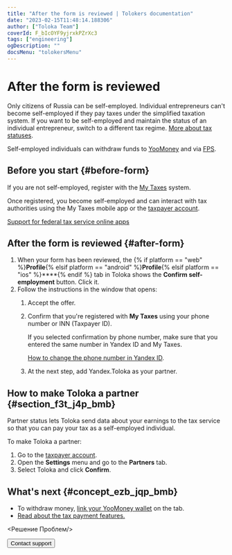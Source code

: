 ```yaml
---
title: "After the form is reviewed | Tolokers documentation"
date: "2023-02-15T11:48:14.188306"
author: ["Toloka Team"]
coverId: F_bIcOYF9yjrxkPZrXc3
tags: ["engineering"]
ogDescription: ""
docsMenu: "tolokersMenu"
---
```



# After the form is reviewed

<Note mode="restriction" title="Alert">

Only citizens of Russia can be self-employed. Individual entrepreneurs can't become self-employed if they pay taxes under the simplified taxation system. If you want to be self-employed and maintain the status of an individual entrepreneur, switch to a different tax regime. [More about tax statuses](https://www.nalog.ru/create_business/ul/in_progress/taxation_type_choice/).

Self-employed individuals can withdraw funds to [YooMoney](/docs-new/tolokers/pay/yoomoney) and via [FPS](/docs-new/tolokers/pay/sbp).

</Note>

## Before you start {#before-form}

If you are not self-employed, register with the [My Taxes](https://npd.nalog.ru/app/) system.

Once registered, you become self-employed and can interact with tax authorities using the My Taxes mobile app or the [taxpayer account](https://lknpd.nalog.ru/auth/login).

[Support for federal tax service online apps](https://www.nalog.ru/rn77/service/service_feedback/?service=3)

## After the form is reviewed {#after-form}

1. When your form has been reviewed, the {% if platform == "web" %}**Profile**{% elsif platform == "android" %}**Profile**{% elsif platform == "ios" %}****{% endif %} tab in Toloka shows the **Confirm self-employment** button. Click it.
1. Follow the instructions in the window that opens:
   1. Accept the offer.
   1. Confirm that you're registered with **My Taxes** using your phone number or INN (Taxpayer ID).

      <Note mode="note" title="Note">

      If you selected confirmation by phone number, make sure that you entered the same number in Yandex ID and My Taxes.

      [How to change the phone number in Yandex ID](https://yandex.com/support/passport/authorization/phone.html#change).

      </Note>

   1. At the next step, add Yandex.Toloka as your partner.

## How to make Toloka a partner {#section_f3t_j4p_bmb}

Partner status lets Toloka send data about your earnings to the tax service so that you can pay your tax as a self-employed individual.

To make Toloka a partner:
1. Go to the [taxpayer account](https://lknpd.nalog.ru/auth/login).
1. Open the **Settings** menu and go to the **Partners** tab.
1. Select Toloka and click **Confirm**.

## What's next {#concept_ezb_jqp_bmb}

- To withdraw money, [link your YooMoney wallet](https://we.toloka.ai/docs/web/pay/yoomoney.html) on the  tab.
- [Read about the tax payment features.](/docs-new/tolokers/pay-taxes)

<Решение Проблем/>

<Button themeColor="light" view="default" size="l" type="link" url="../troubleshooting/troubleshooting#self-employed">Contact support</Button>